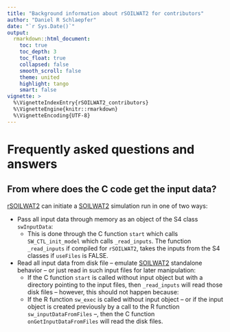 ```yaml
---
title: "Background information about rSOILWAT2 for contributors"
author: "Daniel R Schlaepfer"
date: "`r Sys.Date()`"
output:
  rmarkdown::html_document:
    toc: true
    toc_depth: 3
    toc_float: true
    collapsed: false
    smooth_scroll: false
    theme: united
    highlight: tango
    smart: false
vignette: >
  %\VignetteIndexEntry{rSOILWAT2_contributors}
  %\VignetteEngine{knitr::rmarkdown}
  %\VignetteEncoding{UTF-8}
---
```


# Frequently asked questions and answers


<a name="InputData"/></a>

## From where does the C code get the input data?

[rSOILWAT2] can initiate a [SOILWAT2] simulation run in one of two ways:

- Pass all input data through memory as an object of the S4 class `swInputData`:
    * This is done through the C function `start` which calls 
      `SW_CTL_init_model` which calls `_read_inputs`. The function 
      `_read_inputs` if compiled for `rSOILWAT2`, takes the inputs from the 
      S4 classes if `useFiles` is FALSE.

- Read all input data from disk file -- emulate [SOILWAT2] standalone 
  behavior -- or just read in such input files for later manipulation:
    * If the C function `start` is called without input object but with a 
      directory pointing to the input files, then `_read_inputs` will 
      read those disk files -- however, this should not happen because:
    * If the R function `sw_exec` is called without input object -- or if 
      the input object is created previously by a call to the R function 
      `sw_inputDataFromFiles` --, then the C function `onGetInputDataFromFiles` 
      will read the disk files.




[rSFSW2]: https://github.com/DrylandEcology/rSFSW2
[rSOILWAT2]: https://github.com/DrylandEcology/rSOILWAT2
[SOILWAT2]: https://github.com/DrylandEcology/SOILWAT2

